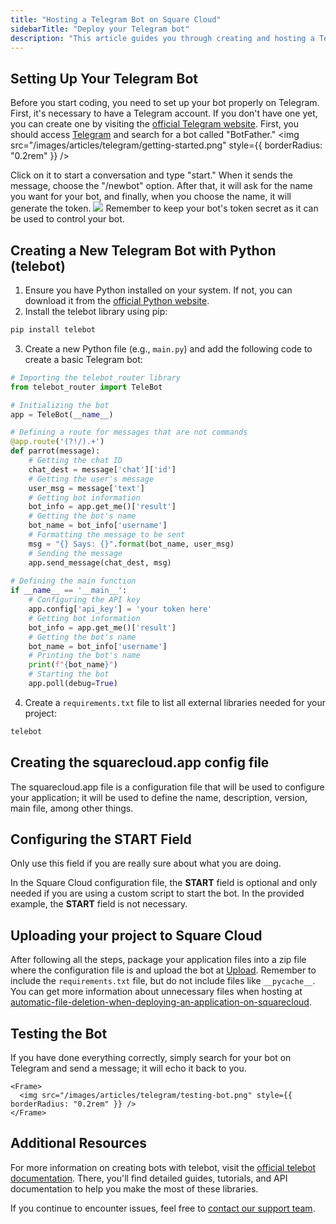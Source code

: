 ```yaml
---
title: "Hosting a Telegram Bot on Square Cloud"
sidebarTitle: "Deploy your Telegram bot"
description: "This article guides you through creating and hosting a Telegram bot on Square Cloud."
---
```


## Setting Up Your Telegram Bot

Before you start coding, you need to set up your bot properly on Telegram. First, it's necessary to have a Telegram account. If you don't have one yet, you can create one by visiting the [official Telegram website](https://telegram.org/).
<AccordionGroup>
  <Accordion title="Getting Started" icon="rocket" iconType="solid">
    First, you should access [Telegram](https://web.telegram.org/a/) and search for a bot called "BotFather."
    <Frame>
      <img src="/images/articles/telegram/getting-started.png" style={{ borderRadius: "0.2rem" }} />
    </Frame>
  </Accordion>

  <Accordion title="Getting the Token" icon="key" iconType="solid">
    Click on it to start a conversation and type "start." When it sends the message, choose the "/newbot" option. After that, it will ask for the name you want for your bot, and finally, when you choose the name, it will generate the token.
    <Frame>
      <img src="/images/articles/telegram/getting-the-token.png" style={{ borderRadius: "0.2rem" }} />
    </Frame>
  </Accordion>
</AccordionGroup>
<Warning>Remember to keep your bot's token secret as it can be used to control your bot.</Warning>

## Creating a New Telegram Bot with Python (telebot)

1. Ensure you have Python installed on your system. If not, you can download it from the [official Python website](https://www.python.org/).
2. Install the telebot library using pip:

```bash
pip install telebot
```

3. Create a new Python file (e.g., `main.py`) and add the following code to create a basic Telegram bot:

```python main.py
# Importing the telebot_router library
from telebot_router import TeleBot

# Initializing the bot
app = TeleBot(__name__)

# Defining a route for messages that are not commands
@app.route('(?!/).+')
def parrot(message):
    # Getting the chat ID
    chat_dest = message['chat']['id']
    # Getting the user's message
    user_msg = message['text']
    # Getting bot information
    bot_info = app.get_me()['result']
    # Getting the bot's name
    bot_name = bot_info['username']
    # Formatting the message to be sent
    msg = "{} Says: {}".format(bot_name, user_msg)
    # Sending the message
    app.send_message(chat_dest, msg)
    
# Defining the main function
if __name__ == '__main__':
    # Configuring the API key
    app.config['api_key'] = 'your token here'
    # Getting bot information
    bot_info = app.get_me()['result']
    # Getting the bot's name
    bot_name = bot_info['username']
    # Printing the bot's name
    print(f"{bot_name}") 
    # Starting the bot
    app.poll(debug=True)
```

4. Create a `requirements.txt` file to list all external libraries needed for your project:

```txt requirements.txt
telebot
```

## Creating the squarecloud.app config file

<Card title="Learn about: how to make the configuration file for Square Cloud." icon="link" href="https://docs.squarecloud.app/articles/how-to-create-your-squarecloud-configuration-file">
The squarecloud.app file is a configuration file that will be used to configure your application; it will be used to define the name, description, version, main file, among other things.
</Card>

## Configuring the START Field
<Warning>Only use this field if you are really sure about what you are doing.</Warning>

In the Square Cloud configuration file, the **START** field is optional and only needed if you are using a custom script to start the bot. In the provided example, the **START** field is not necessary.

## Uploading your project to Square Cloud

After following all the steps, package your application files into a zip file where the configuration file is and upload the bot at [Upload](https://squarecloud.app/dashboard/upload). Remember to include the `requirements.txt` file, but do not include files like `__pycache__`. You can get more information about unnecessary files when hosting at [automatic-file-deletion-when-deploying-an-application-on-squarecloud](https://docs.squarecloud.app/faqs/automatic-file-deletion-when-deploying-an-application-on-squarecloud).

## Testing the Bot

If you have done everything correctly, simply search for your bot on Telegram and send a message; it will echo it back to you.

    <Frame>
      <img src="/images/articles/telegram/testing-bot.png" style={{ borderRadius: "0.2rem" }} />
    </Frame>

## Additional Resources

For more information on creating bots with telebot, visit the [official telebot documentation](https://pypi.org/project/telebot/). There, you'll find detailed guides, tutorials, and API documentation to help you make the most of these libraries.

If you continue to encounter issues, feel free to [contact our support team](/company/support).